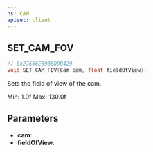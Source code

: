 ```yaml
---
ns: CAM
apiset: client
---
```

## SET_CAM_FOV

```c
// 0x27666E5988D9D429
void SET_CAM_FOV(Cam cam, float fieldOfView);
```

Sets the field of view of the cam.

Min: 1.0f
Max: 130.0f

## Parameters
* **cam**:
* **fieldOfView**: